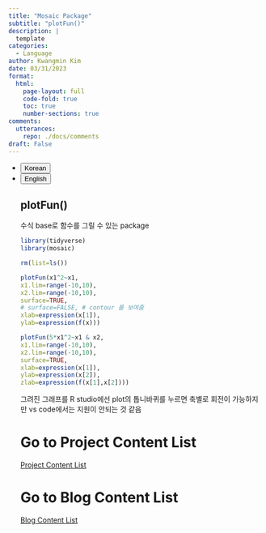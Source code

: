 ```yaml
---
title: "Mosaic Package"
subtitle: "plotFun()"
description: |
  template
categories:
  - Language
author: Kwangmin Kim
date: 03/31/2023
format: 
  html:
    page-layout: full
    code-fold: true
    toc: true
    number-sections: true
comments: 
  utterances: 
    repo: ./docs/comments
draft: False
---
```


<ul class="nav nav-pills" id="language-tab" role="tablist">
  <li class="nav-item" role="presentation">
    <button class="nav-link active" id="Korean-tab" data-bs-toggle="tab" data-bs-target="#Korean" type="button" role="tab" aria-controls="Korean" aria-selected="true">Korean</button>
  </li>
  <li class="nav-item" role="presentation">
    <button class="nav-link" id="English-tab" data-bs-toggle="tab" data-bs-target="#English" type="button" role="tab" aria-controls="knitr" aria-selected="false">English</button>
  </li>

<div class="tab-content" id="language-tabcontent">

<div class="tab-pane fade  show active" id="Korean" role="tabpanel" aria-labelledby="Korean-tab">

::: {#Korean .tab-pane .fade .show .active role="tabpanel" aria-labelledby="Korean-tab"}
## plotFun()

수식 base로 함수를 그릴 수 있는 package

```r
library(tidyverse)
library(mosaic)

rm(list=ls())
```

```r
plotFun(x1^2~x1,
x1.lim=range(-10,10),
x2.lim=range(-10,10),
surface=TRUE,
# surface=FALSE, # contour 를 보여줌
xlab=expression(x[1]),
ylab=expression(f(x)))

plotFun(5*x1^2~x1 & x2,
x1.lim=range(-10,10),
x2.lim=range(-10,10),
surface=TRUE,
xlab=expression(x[1]),
ylab=expression(x[2]),
zlab=expression(f(x[1],x[2])))
```

그려진 그래프를 R studio에선 plot의 톱니바퀴를 누르면 축별로 회전이 가능하지만 vs code에서는 지원이 안되는 것 같음

:::
</div>

<div class="tab-pane fade" id="English" role="tabpanel" aria-labelledby="English-tab">

::: {#English .tab-pane .fade role="tabpanel" aria-labelledby="English-tab"}

:::


</div>


# Go to Project Content List

[Project Content List](./docs/projects/index.qmd)

# Go to Blog Content List

[Blog Content List](../../content_list.qmd)